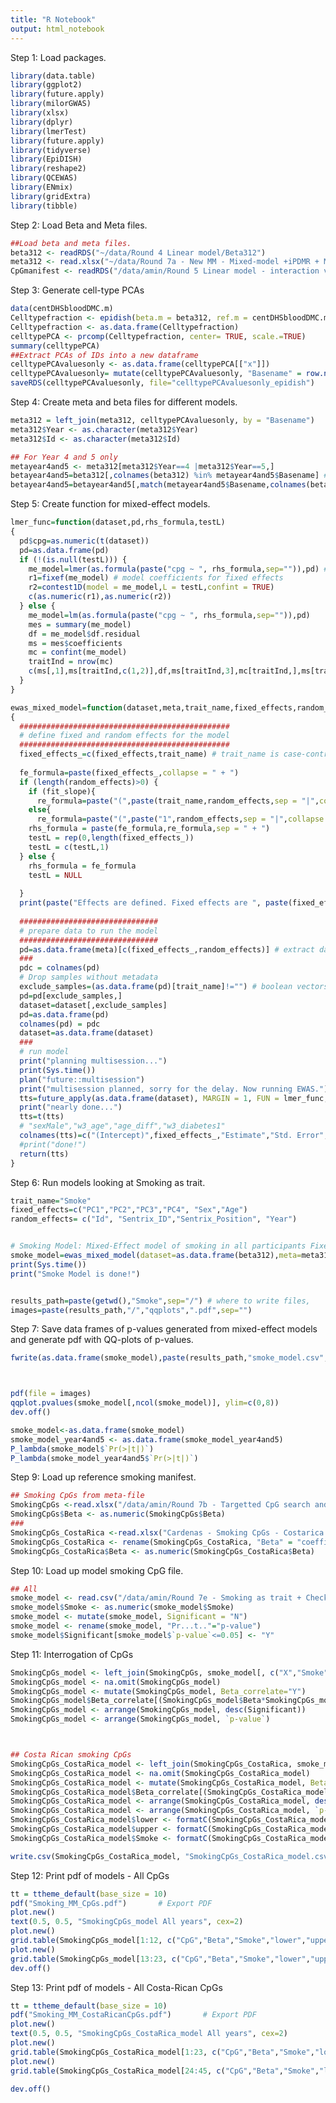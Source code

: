 ```yaml
---
title: "R Notebook"
output: html_notebook
---
```


Step 1: Load packages. 
```r
library(data.table)
library(ggplot2)
library(future.apply)
library(milorGWAS)
library(xlsx)
library(dplyr)
library(lmerTest)
library(future.apply)
library(tidyverse)
library(EpiDISH)
library(reshape2)
library(QCEWAS)
library(ENmix)
library(gridExtra)
library(tibble)
```

Step 2: Load Beta and Meta files. 
```r
##Load beta and meta files. 
beta312 <- readRDS("~/data/Round 4 Linear model/Beta312")
meta312 <- read.xlsx("~/data/Round 7a - New MM - Mixed-model +iPDMR + Manual search/Metafile.xls", sheetIndex = 1)
CpGmanifest <- readRDS("/data/amin/Round 5 Linear model - interaction variable/CpGmanifest")

```


Step 3: Generate cell-type PCAs
```r
data(centDHSbloodDMC.m)
Celltypefraction <- epidish(beta.m = beta312, ref.m = centDHSbloodDMC.m, method = "RPC")$estF
Celltypefraction <- as.data.frame(Celltypefraction)
celltypePCA <- prcomp(Celltypefraction, center= TRUE, scale.=TRUE)
summary(celltypePCA)
##Extract PCAs of IDs into a new dataframe
celltypePCAvaluesonly <- as.data.frame(celltypePCA[["x"]])
celltypePCAvaluesonly= mutate(celltypePCAvaluesonly, "Basename" = row.names(celltypePCAvaluesonly))
saveRDS(celltypePCAvaluesonly, file="celltypePCAvaluesonly_epidish")
```

Step 4: Create meta and beta files for different models. 
```r
meta312 = left_join(meta312, celltypePCAvaluesonly, by = "Basename")
meta312$Year <- as.character(meta312$Year)
meta312$Id <- as.character(meta312$Id)

## For Year 4 and 5 only
metayear4and5 <- meta312[meta312$Year==4 |meta312$Year==5,]
betayear4and5=beta312[,colnames(beta312) %in% metayear4and5$Basename] #choose the subset of samples 
betayear4and5=betayear4and5[,match(metayear4and5$Basename,colnames(betayear4and5))]

```


Step 5: Create function for mixed-effect models. 
```r
lmer_func=function(dataset,pd,rhs_formula,testL)
{
  pd$cpg=as.numeric(t(dataset))
  pd=as.data.frame(pd)
  if (!(is.null(testL))) {
    me_model=lmer(as.formula(paste("cpg ~ ", rhs_formula,sep="")),pd) # create model object
    r1=fixef(me_model) # model coefficients for fixed effects
    r2=contest1D(model = me_model,L = testL,confint = TRUE) 
    c(as.numeric(r1),as.numeric(r2))  
  } else {
    me_model=lm(as.formula(paste("cpg ~ ", rhs_formula,sep="")),pd)
    mes = summary(me_model)
    df = me_model$df.residual
    ms = mes$coefficients
    mc = confint(me_model)
    traitInd = nrow(mc)
    c(ms[,1],ms[traitInd,c(1,2)],df,ms[traitInd,3],mc[traitInd,],ms[traitInd,4])
  }
}

ewas_mixed_model=function(dataset,meta,trait_name,fixed_effects,random_effects,fit_slope=FALSE)
{
  ###############################################
  # define fixed and random effects for the model
  ###############################################
  fixed_effects_=c(fixed_effects,trait_name) # trait_name is case-control variable name
  
  fe_formula=paste(fixed_effects_,collapse = " + ")
  if (length(random_effects)>0) {
    if (fit_slope){
      re_formula=paste("(",paste(trait_name,random_effects,sep = "|",collapse = ") + ("),")",sep="")}
    else{
      re_formula=paste("(",paste("1",random_effects,sep = "|",collapse = ") + ("),")",sep="")}
    rhs_formula = paste(fe_formula,re_formula,sep = " + ")
    testL = rep(0,length(fixed_effects_))
    testL = c(testL,1)
  } else {
    rhs_formula = fe_formula
    testL = NULL
    
  }  
  print(paste("Effects are defined. Fixed effects are ", paste(fixed_effects_,sep=', '), ". Random effects are ", paste(random_effects,sep=', '), ".", sep=""))
  
  ############################### 
  # prepare data to run the model
  ###############################  
  pd=as.data.frame(meta)[c(fixed_effects_,random_effects)] # extract dataset to from metadata to plug in into model
  ###
  pdc = colnames(pd)
  # Drop samples without metadata
  exclude_samples=(as.data.frame(pd)[trait_name]!="") # boolean vectors with FALSE for samples with missing trait
  pd=pd[exclude_samples,]
  dataset=dataset[,exclude_samples]
  pd=as.data.frame(pd)
  colnames(pd) = pdc
  dataset=as.data.frame(dataset)
  ###
  # run model
  print("planning multisession...")
  print(Sys.time())
  plan("future::multisession")
  print("multisession planned, sorry for the delay. Now running EWAS.")
  tts=future_apply(as.data.frame(dataset), MARGIN = 1, FUN = lmer_func,pd=pd, rhs_formula=rhs_formula, testL = testL)
  print("nearly done...")
  tts=t(tts)
  # "sexMale","w3_age","age_diff","w3_diabetes1"
  colnames(tts)=c("(Intercept)",fixed_effects_,"Estimate","Std. Error","df","t value","lower","upper","Pr(>|t|)")
  #print("done!")
  return(tts)
}
```

Step 6: Run models looking at Smoking as trait. 
```r
trait_name="Smoke" 
fixed_effects=c("PC1","PC2","PC3","PC4", "Sex","Age")
random_effects= c("Id", "Sentrix_ID","Sentrix_Position", "Year")


# Smoking Model: Mixed-Effect model of smoking in all participants Fixed effects: Age, Sex, and cell types. Random effects: Year, Id, Slide & Array position.
smoke_model=ewas_mixed_model(dataset=as.data.frame(beta312),meta=meta312,trait_name = trait_name,fixed_effects = fixed_effects, random_effects = random_effects,fit_slope = FALSE)
print(Sys.time())
print("Smoke Model is done!")


results_path=paste(getwd(),"Smoke",sep="/") # where to write files, 
images=paste(results_path,"/","qqplots",".pdf",sep="")

```

Step 7: Save data frames of p-values generated from mixed-effect models and generate pdf with QQ-plots of p-values. 
```r
fwrite(as.data.frame(smoke_model),paste(results_path,"smoke_model.csv",sep="/"),row.names = TRUE,col.names = TRUE)



pdf(file = images)
qqplot.pvalues(smoke_model[,ncol(smoke_model)], ylim=c(0,8))
dev.off()

smoke_model<-as.data.frame(smoke_model)
smoke_model_year4and5 <- as.data.frame(smoke_model_year4and5)
P_lambda(smoke_model$`Pr(>|t|)`)
P_lambda(smoke_model_year4and5$`Pr(>|t|)`)

```


Step 9: Load up reference smoking manifest. 
```r
## Smoking CpGs from meta-file
SmokingCpGs <-read.xlsx("/data/amin/Round 7b - Targetted CpG search and power analysis/Joehanes et al - smoking CpGs.xlsx", sheetIndex = 1)
SmokingCpGs$Beta <- as.numeric(SmokingCpGs$Beta)
###
SmokingCpGs_CostaRica <-read.xlsx("Cardenas - Smoking CpGs - Costarica (2022).xlsx", sheetIndex = 1)
SmokingCpGs_CostaRica <- rename(SmokingCpGs_CostaRica, "Beta" = "coefficient" )
SmokingCpGs_CostaRica$Beta <- as.numeric(SmokingCpGs_CostaRica$Beta)
```


Step 10: Load up model smoking CpG file. 
```r
## All
smoke_model <- read.csv("/data/amin/Round 7e - Smoking as trait + Check of published CpGs/Smoke/smoke_model.csv")
smoke_model$Smoke <- as.numeric(smoke_model$Smoke)
smoke_model <- mutate(smoke_model, Significant = "N")  
smoke_model <- rename(smoke_model, "Pr...t.."="p-value")
smoke_model$Significant[smoke_model$`p-value`<=0.05] <- "Y"

```


Step 11: Interrogation of CpGs
```r
SmokingCpGs_model <- left_join(SmokingCpGs, smoke_model[, c("X","Smoke", "lower","upper","p-value", "Significant")], by = c("CpG" = "X"))
SmokingCpGs_model <- na.omit(SmokingCpGs_model)
SmokingCpGs_model <- mutate(SmokingCpGs_model, Beta_correlate="Y")
SmokingCpGs_model$Beta_correlate[(SmokingCpGs_model$Beta*SmokingCpGs_model$Smoke)<=0] <- "N"
SmokingCpGs_model <- arrange(SmokingCpGs_model, desc(Significant))
SmokingCpGs_model <- arrange(SmokingCpGs_model, `p-value`)



## Costa Rican smoking CpGs
SmokingCpGs_CostaRica_model <- left_join(SmokingCpGs_CostaRica, smoke_model[, c("X","Smoke", "lower","upper","p-value", "Significant")], by = c("CpG" = "X"))
SmokingCpGs_CostaRica_model <- na.omit(SmokingCpGs_CostaRica_model)
SmokingCpGs_CostaRica_model <- mutate(SmokingCpGs_CostaRica_model, Beta_correlate="Y")
SmokingCpGs_CostaRica_model$Beta_correlate[(SmokingCpGs_CostaRica_model$Beta*SmokingCpGs_CostaRica_model$Smoke)<=0] <- "N"
SmokingCpGs_CostaRica_model <- arrange(SmokingCpGs_CostaRica_model, desc(Significant))
SmokingCpGs_CostaRica_model <- arrange(SmokingCpGs_CostaRica_model, `p-value`)
SmokingCpGs_CostaRica_model$lower <- formatC(SmokingCpGs_CostaRica_model$lower, format = "e", digits = 2)
SmokingCpGs_CostaRica_model$upper <- formatC(SmokingCpGs_CostaRica_model$upper, format = "e", digits = 2)
SmokingCpGs_CostaRica_model$Smoke <- formatC(SmokingCpGs_CostaRica_model$Smoke, format = "e", digits = 2)

write.csv(SmokingCpGs_CostaRica_model, "SmokingCpGs_CostaRica_model.csv")

```

Step 12: Print pdf of models - All CpGs
```r
tt = ttheme_default(base_size = 10)
pdf("Smoking_MM_CpGs.pdf")       # Export PDF
plot.new()
text(0.5, 0.5, "SmokingCpGs_model All years", cex=2)
plot.new()
grid.table(SmokingCpGs_model[1:12, c("CpG","Beta","Smoke","lower","upper","p-value", "Significant", "Beta_correlate" )] , title("Smoking CpGs - Joehanes et al"), theme= tt)
plot.new()
grid.table(SmokingCpGs_model[13:23, c("CpG","Beta","Smoke","lower","upper","p-value", "Significant" , "Beta_correlate")] , title("Smoking CpGs - Joehanes et al"), theme= tt)
dev.off()
```

Step 13: Print pdf of models - All Costa-Rican CpGs 
```r
tt = ttheme_default(base_size = 10)
pdf("Smoking_MM_CostaRicanCpGs.pdf")       # Export PDF
plot.new()
text(0.5, 0.5, "SmokingCpGs_CostaRica_model All years", cex=2)
plot.new()
grid.table(SmokingCpGs_CostaRica_model[1:23, c("CpG","Beta","Smoke","lower","upper","p-value", "Significant", "Beta_correlate" )] , title("Smoking CpGs - Cardenas et al"), theme= tt)
plot.new()
grid.table(SmokingCpGs_CostaRica_model[24:45, c("CpG","Beta","Smoke","lower","upper","p-value", "Significant" , "Beta_correlate")] , title("Smoking CpGs - Cardenas et al"), theme= tt)

dev.off()
```
